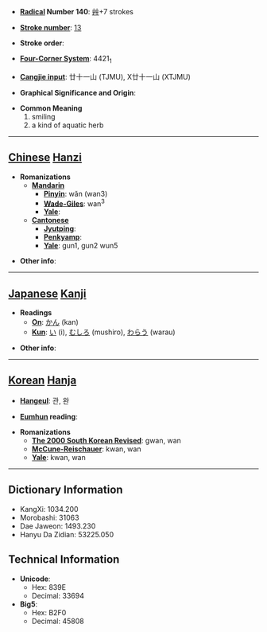 * '''[[Wiktionary:Chinese radical index| Radical]] Number 140''': [[Wiktionary:Chinese radical index 艸|艸]]+7 strokes

* '''[[Wiktionary:Chinese total strokes index|Stroke number]]''': [[Wiktionary:Chinese total strokes index 13|13]]

* '''Stroke order''': 

* '''[[Wiktionary:Chinese four corner index|Four-Corner System]]''': 4421<sub>1</sub>

* '''[[Wiktionary:Chinese Cangjie index|Cangjie input]]''': 廿十一山 (TJMU), X廿十一山 (XTJMU)

* '''Graphical Significance and Origin''': 

* '''Common Meaning'''
*#smiling
*# a kind of aquatic herb


----

== [[Chinese]] [[Hanzi]] ==

* '''Romanizations'''
** '''[[Mandarin]]'''
*** '''[[Pinyin]]''': wǎn (wan3)
*** '''[[Wade-Giles]]''': wan<sup>3</sup>
*** '''[[Yale]]''': 
** '''[[Cantonese]]'''
*** '''[[Jyutping]]''':
*** '''[[Penkyamp]]''': 
*** '''[[Yale]]''': gun1, gun2 wun5

* '''Other info''': 

----

== [[Japanese]] [[Kanji]] ==

* '''Readings'''
** '''[[On]]''': [[かん]] (kan)
** '''[[Kun]]''': [[い]] (i), [[むしろ]] (mushiro), [[わらう]] (warau)

* '''Other info''':  

----

== [[Korean]] [[Hanja]] ==

* '''[[Hangeul]]''': 관, 완

* '''[[Eumhun]] reading''': 

* '''Romanizations'''
** '''[[The 2000 South Korean Revised Romanization|The 2000 South Korean Revised]]''': gwan, wan
** '''[[McCune-Reischauer]]''': kwan, wan
** '''[[Yale]]''': kwan, wan

----

== Dictionary Information ==

* KangXi: 1034.200
* Morobashi: 31063
* Dae Jaweon: 1493.230
* Hanyu Da Zidian: 53225.050

== Technical Information ==

* '''Unicode''':
** Hex: 839E
** Decimal: 33694
* '''Big5''':
** Hex: B2F0
** Decimal: 45808